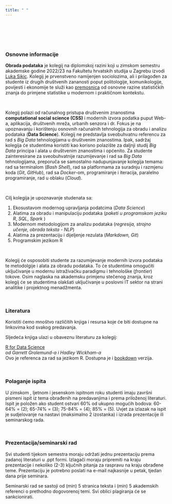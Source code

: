 ```yaml
---
title: " "
---
```


<br>
<br>
<br>
<br>

### Osnovne informacije


**Obrada podataka** je kolegij na diplomskoj razini koji u zimskom semestru akademske godine 2022/23 na Fakultetu hrvatskih studija u Zagrebu izvodi [Luka Sikic](https://www.lukasikic.info/). Kolegij je prvenstveno namijenjen sociolozima, ali i prilagođen za studente iz drugih društvenih zananosti poput politologije, komunikologije, povijesti i ekonomije te služi kao [premosnica](http://croecon.contentio.biz/post/2021-03-16-nova-statistika/) od osnovne razine statističkih znanja do primjene statistike u modernom i praktičnom kontekstu.

<br>

Kolegij polazi od računalnog pristupa društvenim znanostima **computational social science (CSS)** i modernih izvora podatka puput Web-a, aplikacija, društvenih mreža, urbanih senzora i dr. Fokus je na upoznavanju i korištenju osnovnih računalnih tehnologija za obradu i analizu podataka (**Data Science**). Kolegij ne predstavlja sveobuhvatnu referencu za rad s *Big Data* tehnologijama u društvenim znanostima. Ipak, sadržaj kolegija će studentima koristiti kao korisno polazište za daljnji studij *Big Data* principa i alata u društvenim znanostima i općenito. Za studente zainteresirane za sveobuhvatnije razumijevanje i rad sa *Big Data* tehnologijama, preporuča se samostalno nadupunjavanje kolegija temama: rad sa terminalom (*Bash Shell*), rad sa platformama za suradnju i razmjenu koda (*Git*, *GitHub*), rad sa *Docker*-om, programiranje i iteracija, paralelno programiranje, rad u oblaku (*Cloud*). 

<br>

Cilj kolegija je upoznavanje studenata sa:

1) Ekosustavom modernog upravljanja podatcima (*Data Science*)
2) Alatima za obradu i manipulaciju podataka (*paketi u programskom jeziku R*, *SQL*, *Spark* )
3) Modernom metodologijom za analizu podataka (*regresija, strojno učenje, obrada teksta - NLP*)
4) Alatima za prezentaciju i dijeljenje rezulata (*Markdown, Git*)
5) Programskim jezikom R

<br>

Kolegij će osposobiti studente za razumijevanje modernih izvora podataka te metodolgije i alata za obradu podataka. To će studentima omogućiti uključivanje u modernu istraživačku paradigmu i tehnološke (*frontier*) tokove. Osim naglaska na akademsku primjenu stečenog znanja, kroz kolegij će se studentima olakšati uključivanje u poslovni IT sektor na strani analitike i projektnog menadžmenta.

<br>

### Literatura

Koristiti ćemo mnoštvo različitih knjiga i resursa koje će biti dostupne na linkovima kod svakog predavanja.

Sljedeća knjiga ulazi u obaveznu literaturu za kolegij:

<a href="http://barbra-coco.dyndns.org/yuri/R/R%20for%20Data%20Science-%20Import,%20Tidy,%20Transform,%20Visualize,%20and%20Model%20Data.pdf">R for Data Science</a>
<br><i>od Garrett Grolemund-a i  Hadley Wickham-a</i> 
<br>Ovo je referenca za rad sa jezikom R. Dostupna je i <a href="https://r4ds.had.co.nz/">bookdown</a> verzija.


<br>

### Polaganje ispita

U zimskom , ljetnom i jesenskom ispitnom roku studenti imaju završni pismeni ispit iz tema obrađenih na predavanjima i prema priloženoj literaturi. Ispit je položen ako student ostvari 60% od ukupno mogućih bodova: 60-64% = (2); 65-74% = (3); 75-84% = (4); 85% = (5). Uvjet za izlazak na ispit je sudjelovanje na nastavi (maksimalno 2 izostanka) i izrada prezentacije ili seminarskog rada.

<br>

### Prezentacija/seminarski rad

Svi studenti tijekom semestra moraju održati jednu prezentaciju prema zadanoj literaturi u .ppt formi. Izlagači moraju pripremiti na kraju prezentacije i nekoliko (2-3) ključnih pitanja za raspravu na kraju obrađene teme. Prezentaciju je potrebno poslati na e-mail najkasnije u petak, tjedan dana prije seminara.

Seminarski rad se sastoji od (min) 5 stranica teksta i (min) 5 akademskih referenci o prethodno dogovorenoj temi. Svi oblici plagiranja će se sankcionirati.





















